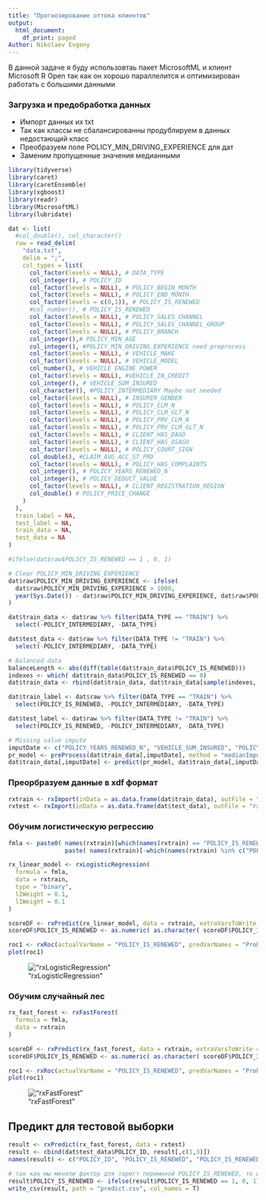 ```yaml
---
title: "Прогнозирование оттока клиентов"
output:
  html_document:
    df_print: paged
Author: Nikolaev Evgeny
---
```

В данной задаче я буду использовтаь пакет MicrosoftML и клиент Microsoft R Open так как он хорошо параллелится и оптимизирован работать с большими данными

### Загрузка и предобработка данных

* Импорт данных их txt
* Так как классы не сбалансированны продублируем в данных недостающий класс
* Преобразуем поле POLICY_MIN_DRIVING_EXPERIENCE для дат
* Заменим пропущенные значения медианными

```r
library(tidyverse)
library(caret)
library(caretEnsemble)
library(xgboost)
library(readr)
library(MicrosoftML)
library(lubridate)

dat <- list(
  #col_double(), col_character()
  raw = read_delim(
    "data.txt", 
    delim = ";", 
    col_types = list(
      col_factor(levels = NULL), # DATA_TYPE
      col_integer(), # POLICY_ID
      col_factor(levels = NULL), # POLICY_BEGIN_MONTH
      col_factor(levels = NULL), # POLICY_END_MONTH
      col_factor(levels = c(0,1)), # POLICY_IS_RENEWED
      #col_number(), # POLICY_IS_RENEWED
      col_factor(levels = NULL), # POLICY_SALES_CHANNEL
      col_factor(levels = NULL), # POLICY_SALES_CHANNEL_GROUP
      col_factor(levels = NULL), # POLICY_BRANCH
      col_integer(),# POLICY_MIN_AGE
      col_integer(), #POLICY_MIN_DRIVING_EXPERIENCE need preprocess
      col_factor(levels = NULL), # VEHICLE_MAKE
      col_factor(levels = NULL), # VEHICLE_MODEL
      col_number(), # VEHICLE_ENGINE_POWER
      col_factor(levels = NULL), #VEHICLE_IN_CREDIT
      col_integer(), # VEHICLE_SUM_INSURED
      col_character(), #POLICY_INTERMEDIARY Maybe not needed
      col_factor(levels = NULL), # INSURER_GENDER
      col_factor(levels = NULL), # POLICY_CLM_N
      col_factor(levels = NULL), # POLICY_CLM_GLT_N
      col_factor(levels = NULL), # POLICY_PRV_CLM_N
      col_factor(levels = NULL), # POLICY_PRV_CLM_GLT_N
      col_factor(levels = NULL), # CLIENT_HAS_DAGO
      col_factor(levels = NULL), # CLIENT_HAS_OSAGO
      col_factor(levels = NULL), # POLICY_COURT_SIGN
      col_double(), #CLAIM_AVG_ACC_ST_PRD
      col_factor(levels = NULL), # POLICY_HAS_COMPLAINTS
      col_integer(), # POLICY_YEARS_RENEWED_N
      col_integer(), # POLICY_DEDUCT_VALUE
      col_factor(levels = NULL), # CLIENT_REGISTRATION_REGION
      col_double() # POLICY_PRICE_CHANGE
    )
  ),
  train_label = NA,
  test_label = NA,
  train_data = NA,
  test_data = NA
)

#ifelse(dat$raw$POLICY_IS_RENEWED == 1 , 0, 1)

# Clear POLICY_MIN_DRIVING_EXPERIENCE
dat$raw$POLICY_MIN_DRIVING_EXPERIENCE <- ifelse(
  dat$raw$POLICY_MIN_DRIVING_EXPERIENCE > 1000, 
  year(Sys.Date()) - dat$raw$POLICY_MIN_DRIVING_EXPERIENCE, dat$raw$POLICY_MIN_DRIVING_EXPERIENCE
)

dat$train_data <- dat$raw %>% filter(DATA_TYPE == "TRAIN") %>% 
  select(-POLICY_INTERMEDIARY, -DATA_TYPE)

dat$test_data <- dat$raw %>% filter(DATA_TYPE != "TRAIN") %>% 
  select(-POLICY_INTERMEDIARY, -DATA_TYPE)

# Balanced data
balanceLength <- abs(diff(table(dat$train_data$POLICY_IS_RENEWED)))
indexes <- which( dat$train_data$POLICY_IS_RENEWED == 0)
dat$train_data <- rbind(dat$train_data, dat$train_data[sample(indexes, balanceLength, replace = T),])

dat$train_label <- dat$raw %>% filter(DATA_TYPE == "TRAIN") %>% 
  select(POLICY_IS_RENEWED, -POLICY_INTERMEDIARY, -DATA_TYPE)

dat$test_label <- dat$raw %>% filter(DATA_TYPE != "TRAIN") %>% 
  select(POLICY_IS_RENEWED, -POLICY_INTERMEDIARY, -DATA_TYPE)

# Missing value impute
imputDate <- c("POLICY_YEARS_RENEWED_N", "VEHICLE_SUM_INSURED", "POLICY_DEDUCT_VALUE")
pr_model <- preProcess(dat$train_data[,imputDate], method = "medianImpute" )
dat$train_data[,imputDate] <- predict(pr_model, dat$train_data[,imputDate])
```


### Преорбразуем данные в xdf формат

```r
rxtrain <- rxImport(inData = as.data.frame(dat$train_data), outFile = "rxtrain.xdf", overwrite = TRUE)
rxtest <- rxImport(inData = as.data.frame(dat$test_data), outFile = "rxtest.xdf", overwrite = TRUE)
```

### Обучим логистическую регрессию

```r
fmla <- paste0( names(rxtrain)[which(names(rxtrain) == "POLICY_IS_RENEWED")], " ~ ", 
                paste( names(rxtrain)[-which(names(rxtrain) %in% c("POLICY_ID", "POLICY_IS_RENEWED"))], collapse = ' + ' ))

rx_linear_model <- rxLogisticRegression(
  formula = fmla, 
  data = rxtrain, 
  type = "binary", 
  l2Weight = 0.1, 
  l1Weight = 0.1
)

scoreDF <- rxPredict(rx_linear_model, data = rxtrain, extraVarsToWrite = "POLICY_IS_RENEWED")
scoreDF$POLICY_IS_RENEWED <- as.numeric( as.character( scoreDF$POLICY_IS_RENEWED))

roc1 <- rxRoc(actualVarName = "POLICY_IS_RENEWED", predVarNames = "Probability.1", data = scoreDF) 
plot(roc1)
```

!["rxLogisticRegression"](images/lm.png)

### Обучим случайный лес

```r

rx_fast_forest <- rxFastForest(
  formula = fmla, 
  data = rxtrain
)

scoreDF <- rxPredict(rx_fast_forest, data = rxtrain, extraVarsToWrite = "POLICY_IS_RENEWED")
scoreDF$POLICY_IS_RENEWED <- as.numeric( as.character( scoreDF$POLICY_IS_RENEWED))

roc1 <- rxRoc(actualVarName = "POLICY_IS_RENEWED", predVarNames = "Probability.1", data = scoreDF) 
plot(roc1)
```

!["rxFastForest"](images/rf.png)

## Предикт для тестовой выборки

```r
result <- rxPredict(rx_fast_forest, data = rxtest)
result <- cbind(dat$test_data$POLICY_ID, result[,c(1,3)])
names(result) <- c("POLICY_ID", "POLICY_IS_RENEWED", "POLICY_IS_RENEWED_PROBABILITY")

# так как мы меняли фактор для тарегт перемнной POLICY_IS_RENEWED, то и предсказания будут обратные
result$POLICY_IS_RENEWED <- ifelse(result$POLICY_IS_RENEWED == 1, 0, 1)
write_csv(result, path = "predict.csv", col_names = T)
```

